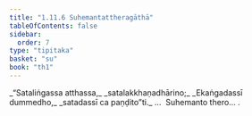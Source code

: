 ```yaml
---
title: "1.11.6 Suhemantattheragāthā"
tableOfContents: false
sidebar:
  order: 7
type: "tipitaka"
basket: "su"
book: "th1"
---
```



<DynamicBreadcrumb />

<Division number="106" book="th1">

<Paragraph number="237" type="verses" book="th1">
_“Sataliṅgassa atthassa,_  
_satalakkhaṇadhārino;_  
_Ekaṅgadassī dummedho,_  
_satadassī ca paṇḍito”ti._  


</Paragraph>
</Division>

<Paragraph number="238" type="center" book="th1">
…  Suhemanto thero… .
</Paragraph>